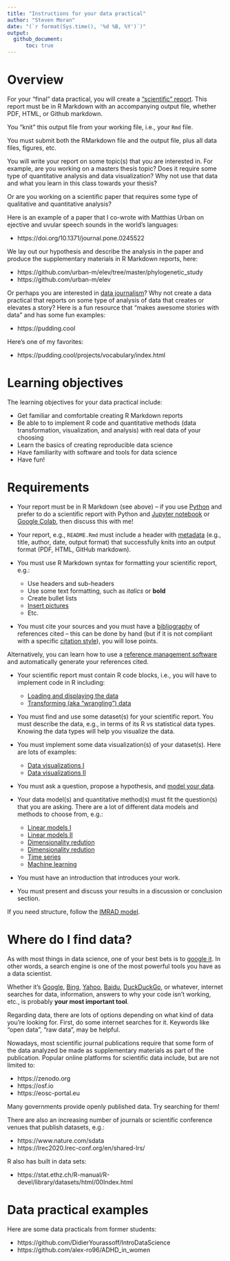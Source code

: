 ```yaml
---
title: "Instructions for your data practical"
author: "Steven Moran"
date: "(`r format(Sys.time(), '%d %B, %Y')`)"
output:
  github_document:
      toc: true
---
```


# Overview

For your "final" data practical, you will create a ["scientific" report](../2_writing_scientific_reports). This report must be in R Markdown with an accompanying output file, whether PDF, HTML, or Github markdown.

You "knit" this output file from your working file, i.e., your `Rmd` file. 

You must submit both the RMarkdown file and the output file, plus all data files, figures, etc.

<!-- Both files will be uploaded to your GitHub repository as `README.Rmd` and `README.md`, so that they display nicely in the browser. You will present your work during the last session of class.-->

You will write your report on some topic(s) that you are interested in. For example, are you working on a masters thesis topic? Does it require some type of quantitative analysis and data visualization? Why not use that data and what you learn in this class towards your thesis?

Or are you working on a scientific paper that requires some type of qualitative and quantitative analysis? 

Here is an example of a paper that I co-wrote with Matthias Urban on ejective and uvular speech sounds in the world's languages:

* https://doi.org/10.1371/journal.pone.0245522

We lay out our hypothesis and describe the analysis in the paper and produce the supplementary materials in R Markdown reports, here:

* https://github.com/urban-m/elev/tree/master/phylogenetic_study
* https://github.com/urban-m/elev

Or perhaps you are interested in [data journalism](https://en.wikipedia.org/wiki/Data_journalism)? Why not create a data practical that reports on some type of analysis of data that creates or elevates a story? Here is a fun resource that "makes awesome stories with data" and has some fun examples:

* https://pudding.cool

Here's one of my favorites:

* https://pudding.cool/projects/vocabulary/index.html


# Learning objectives

The learning objectives for your data practical include:

* Get familiar and comfortable creating R Markdown reports
* Be able to to implement R code and quantitative methods (data transformation, visualization, and analysis) with real data of your choosing
* Learn the basics of creating reproducible data science
* Have familiarity with software and tools for data science
* Have fun!


# Requirements

* Your report must be in R Markdown (see above) -- if you use [Python](https://www.python.org) and prefer to do a scientific report with Python and [Jupyter notebook](https://jupyter.org) or [Google Colab](https://colab.research.google.com), then discuss this with me!

* Your report, e.g., `README.Rmd` must include a header with [metadata](https://en.wikipedia.org/wiki/Metadata) (e.g., title, author, date, output format) that successfully knits into an output format (PDF, HTML, GitHub markdown).

* You must use R Markdown syntax for formatting your scientific report, e.g.:
  * Use headers and sub-headers
  * Use some text formatting, such as *italics* or **bold**
  * Create bullet lists
  * [Insert pictures](https://stackoverflow.com/questions/25166624/insert-picture-table-in-r-markdown)
  * Etc.
  
* You must cite your sources and you must have a [bibliography](../2_writing_scientific_reports) of references cited -- this can be done by hand (but if it is not compliant with a specific [citation style](https://www.scribbr.com/citing-sources/citation-styles/)), you will lose points.

Alternatively, you can learn how to use a [reference management software](https://en.wikipedia.org/wiki/Reference_management_software) and automatically generate your references cited.

* Your scientific report must contain R code blocks, i.e., you will have to implement code in R including:
  * [Loading and displaying the data](../3_data)
  * [Transforming (aka "wrangling") data](../4_data_wrangling)

* You must find and use some dataset(s) for your scientific report. You must describe the data, e.g., in terms of its R vs statistical data types. Knowing the data types will help you visualize the data.

* You must implement some data visualization(s) of your dataset(s). Here are lots of examples:
  * [Data visualizations I](../5_data_visualization)
  * [Data visualizations II](../6_data_visualization)
  
* You must ask a question, propose a hypothesis, and [model your data](../7_data_modeling).

* Your data model(s) and quantitative method(s) must fit the question(s) that you are asking. There are a lot of different data models and methods to choose from, e.g.:

  * [Linear models I](../8_Linear_Models_I)
  * [Linear models II](../9_Linear_Models_II)
  * [Dimensionality redution](../10_Dimensionality_reduction_clustering_I)
  * [Dimensionality redution](../11_Dimensionality_reduction_clustering_II)
  * [Time series](../9_time_series/)
  * [Machine learning](../12_machine_learning/)

* You must have an introduction that introduces your work.

* You must present and discuss your results in a discussion or conclusion section.

If you need structure, follow the [IMRAD model](https://github.com/bambooforest/IntroDataScience/tree/main/2_writing_scientific_reports#scientific-reports-why).


# Where do I find data?

As with most things in data science, one of your best bets is to [google it](https://www.google.com). In other words, a search engine is one of the most powerful tools you have as a data scientist. 

Whether it's [Google](https://www.google.com), [Bing](https://www.bing.com), [Yahoo](https://www.yahoo.com), [Baidu](https://www.baidu.com
), [DuckDuckGo](https://duckduckgo.com), or whatever, internet searches for data, information, answers to why your code isn't working, etc., is probably **your most important tool**.

Regarding data, there are lots of options depending on what kind of data you're looking for. First, do some internet searches for it. Keywords like "open data", "raw data", may be helpful.

Nowadays, most scientific journal publications require that some form of the data analyzed be made as supplementary materials as part of the publication. Popular online platforms for scientific data include, but are not limited to:

* https://zenodo.org
* https://osf.io
* https://eosc-portal.eu

Many governments provide openly published data. Try searching for them!

There are also an increasing number of journals or scientific conference venues that  publish datasets, e.g.:

* https://www.nature.com/sdata
* https://lrec2020.lrec-conf.org/en/shared-lrs/

R also has built in data sets:

* https://stat.ethz.ch/R-manual/R-devel/library/datasets/html/00Index.html


# Data practical examples

Here are some data practicals from former students:

* https://github.com/DidierYourassoff/IntroDataScience
* https://github.com/alex-ro96/ADHD_in_women
